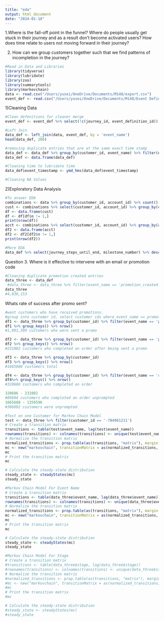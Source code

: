 ---
title: "eda"
output: html_document
date: "2024-01-18"
---

1.Where is the fall-off point in the funnel? Where do people usually get stuck in their
journey and as a result don’t become activated users? How does time relate to users not
moving forward in their journey?

2. How can we group customers together such that we find patterns of incompletion in the
journey?

```{r}
#Read in Data and Libraries
library(tidyverse)
library(lubridate)
library(zoo)
library(summarytools)
library(markovchain)
data <- read.csv("/Users/yusei/OneDrive/Documents/M148/export.csv")
event_def <- read.csv("/Users/yusei/OneDrive/Documents/M148/Event Definitions.csv")
```

1)Cleaning Data 
```{r}
#Clean defenitions for cleaner merge
event_def <- event_def %>% select(!c(journey_id, event_definition_id))

#Left Join 
data_def <- left_join(data, event_def, by = 'event_name')
head(data_def, 200)
```

```{r}
#removing duplicate entries that are at the same exact time stamp
data_def <- data_def %>% group_by(customer_id, event_name) %>% filter(event_timestamp != lag(event_timestamp, default="1"))
data_def <- data.frame(data_def)

#Cleaning time to lubridate time
data_def$event_timestamp <- ymd_hms(data_def$event_timestamp)
```

```{r}
#Cleaning NA Values 
```


2)Exploratory Data Analysis
```{r}
#To answer EDA
combinations <- data %>% group_by(customer_id, account_id) %>% count()
cust <- combinations %>% select(customer_id, account_id) %>% group_by(customer_id) %>%  count()
df <- data.frame(cust)
df <- df[df$n != 1,]
print(nrow(df))
acct <- combinations %>% select(customer_id, account_id) %>% group_by(account_id) %>%  count()
df2 <- data.frame(acct)
df2 <- df2[df2$n != 1,]
print(nrow(df2))
```

```{r}
#More EDA
data_def %>% select(journey_steps_until_end, milestone_number) %>% descr()
```

Question 3. Where is it effective to intervene with an email or promotion code
```{r}
#Cleaning duplicate promotion created entries
data_three <- data_def
 #data_three <- data_three %>% filter(event_name == 'promotion_created' | event_name == 'order_shipped') %>% mutate(lag = lag(event_timestamp, default = NULL)) %>% mutate(diff = event_timestamp - lag) %>% filter(diff > as.difftime(1, units = "secs"))
data_three
#4,830,153 
```

Whats rate of success after promo sent? 
```{r}
#want customers who have received promotions. 
#group into customer id, select customer ids where event_name == promotion created
df1 <- data_three %>% group_by(customer_id) %>% filter(event_name == 'promotion_created' | event_name == 'order_shipped')
df1 %>% group_keys() %>% nrow()
#1,091,509 customers who were sent a promo

df2 <- data_three %>% group_by(customer_id) %>% filter(event_name == 'promotion_created' | event_name == 'order_shipped') %>%  filter(n_distinct(event_name) > 1)
df2 %>% group_keys() %>% nrow()
#231082 customers who completed an order after being sent a promo

df3 <- data_three %>% group_by(customer_id)
df3 %>% group_keys() %>% nrow()
#1665688 customers total

df4 <- data_three %>% group_by(customer_id) %>% filter(event_name == 'order_shipped') 
df4%>% group_keys() %>% nrow()
#320686 customers who completed an order

320686 - 231082
#89604 customers who completed an order unprompted
1665688 - 1359596
#306092 customers were unprompted
```

```{r}
#Test on one Customer for Markov Chain Model
test <- data_three %>% filter(customer_id == '-784961211')
# Create a transition matrix
transitions <- table(test$event_name, lag(test$event_name))
rownames(transitions) <- colnames(transitions) <- unique(test$event_name)
# Normalize the transition matrix
normalized_transitions <- prop.table(as(transitions, "matrix"), margin = 1)
mc <- new("markovchain", transitionMatrix = as(normalized_transitions, "matrix"))
mc
# Print the transition matrix
mc

# Calculate the steady-state distribution
steady_state <- steadyStates(mc)
steady_state
```

```{r}
#Markov Chain Model For Event Name
# Create a transition matrix
transitions <- table(data_three$event_name, lag(data_three$event_name))
rownames(transitions) <- colnames(transitions) <- unique(data_three$event_name)
# Normalize the transition matrix
normalized_transitions <- prop.table(as(transitions, "matrix"), margin = 1)
mc <- new("markovchain", transitionMatrix = as(normalized_transitions, "matrix"))
mc
# Print the transition matrix
mc

# Calculate the steady-state distribution
steady_state <- steadyStates(mc)
steady_state
```

```{r}
#Markov Chain Model For Stage
# Create a transition matrix
#transitions <- table(data_three$stage, lag(data_three$stage))
#rownames(transitions) <- colnames(transitions) <- unique(data_three$stage)
# Normalize the transition matrix
#normalized_transitions <- prop.table(as(transitions, "matrix"), margin = 1)
#mc <- new("markovchain", transitionMatrix = as(normalized_transitions, "matrix"))
#mc
# Print the transition matrix
#mc

# Calculate the steady-state distribution
#steady_state <- steadyStates(mc)
#steady_state
```